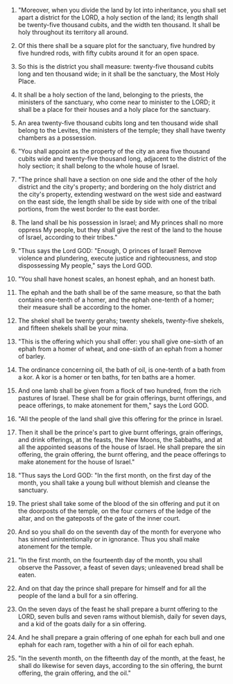 
1. "Moreover, when you divide the land by lot into inheritance, you shall set apart a district for the LORD, a holy section of the land; its length shall be twenty-five thousand cubits, and the width ten thousand. It shall be holy throughout its territory all around.

2. Of this there shall be a square plot for the sanctuary, five hundred by five hundred rods, with fifty cubits around it for an open space.

3. So this is the district you shall measure: twenty-five thousand cubits long and ten thousand wide; in it shall be the sanctuary, the Most Holy Place.

4. It shall be a holy section of the land, belonging to the priests, the ministers of the sanctuary, who come near to minister to the LORD; it shall be a place for their houses and a holy place for the sanctuary.

5. An area twenty-five thousand cubits long and ten thousand wide shall belong to the Levites, the ministers of the temple; they shall have twenty chambers as a possession.

6. "You shall appoint as the property of the city an area five thousand cubits wide and twenty-five thousand long, adjacent to the district of the holy section; it shall belong to the whole house of Israel.

7. "The prince shall have a section on one side and the other of the holy district and the city's property; and bordering on the holy district and the city's property, extending westward on the west side and eastward on the east side, the length shall be side by side with one of the tribal portions, from the west border to the east border.

8. The land shall be his possession in Israel; and My princes shall no more oppress My people, but they shall give the rest of the land to the house of Israel, according to their tribes."

9. "Thus says the Lord GOD: "Enough, O princes of Israel! Remove violence and plundering, execute justice and righteousness, and stop dispossessing My people," says the Lord GOD.

10. "You shall have honest scales, an honest ephah, and an honest bath.

11. The ephah and the bath shall be of the same measure, so that the bath contains one-tenth of a homer, and the ephah one-tenth of a homer; their measure shall be according to the homer.

12. The shekel shall be twenty gerahs; twenty shekels, twenty-five shekels, and fifteen shekels shall be your mina.

13. "This is the offering which you shall offer: you shall give one-sixth of an ephah from a homer of wheat, and one-sixth of an ephah from a homer of barley.

14. The ordinance concerning oil, the bath of oil, is one-tenth of a bath from a kor. A kor is a homer or ten baths, for ten baths are a homer.

15. And one lamb shall be given from a flock of two hundred, from the rich pastures of Israel. These shall be for grain offerings, burnt offerings, and peace offerings, to make atonement for them," says the Lord GOD.

16. "All the people of the land shall give this offering for the prince in Israel.

17. Then it shall be the prince's part to give burnt offerings, grain offerings, and drink offerings, at the feasts, the New Moons, the Sabbaths, and at all the appointed seasons of the house of Israel. He shall prepare the sin offering, the grain offering, the burnt offering, and the peace offerings to make atonement for the house of Israel."

18. "Thus says the Lord GOD: "In the first month, on the first day of the month, you shall take a young bull without blemish and cleanse the sanctuary.

19. The priest shall take some of the blood of the sin offering and put it on the doorposts of the temple, on the four corners of the ledge of the altar, and on the gateposts of the gate of the inner court.

20. And so you shall do on the seventh day of the month for everyone who has sinned unintentionally or in ignorance. Thus you shall make atonement for the temple.

21. "In the first month, on the fourteenth day of the month, you shall observe the Passover, a feast of seven days; unleavened bread shall be eaten.

22. And on that day the prince shall prepare for himself and for all the people of the land a bull for a sin offering.

23. On the seven days of the feast he shall prepare a burnt offering to the LORD, seven bulls and seven rams without blemish, daily for seven days, and a kid of the goats daily for a sin offering.

24. And he shall prepare a grain offering of one ephah for each bull and one ephah for each ram, together with a hin of oil for each ephah.

25. "In the seventh month, on the fifteenth day of the month, at the feast, he shall do likewise for seven days, according to the sin offering, the burnt offering, the grain offering, and the oil."


